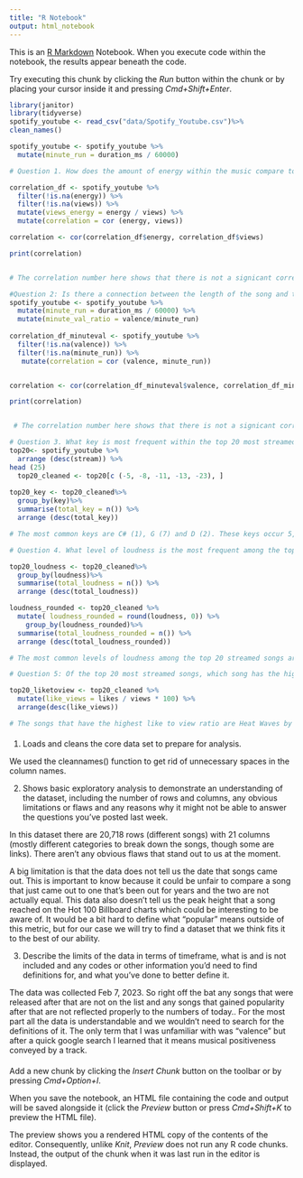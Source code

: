 ```yaml
---
title: "R Notebook"
output: html_notebook
---
```


This is an [R Markdown](http://rmarkdown.rstudio.com) Notebook. When you execute code within the notebook, the results appear beneath the code. 

Try executing this chunk by clicking the *Run* button within the chunk or by placing your cursor inside it and pressing *Cmd+Shift+Enter*. 

```r
library(janitor)
library(tidyverse)
spotify_youtube <- read_csv("data/Spotify_Youtube.csv")%>%
clean_names()

spotify_youtube <- spotify_youtube %>%
  mutate(minute_run = duration_ms / 60000) 
```


```r

# Question 1. How does the amount of energy within the music compare to the number of views the song has 

correlation_df <- spotify_youtube %>%
  filter(!is.na(energy)) %>%
  filter(!is.na(views)) %>% 
  mutate(views_energy = energy / views) %>%
  mutate(correlation = cor (energy, views))

correlation <- cor(correlation_df$energy, correlation_df$views)

print(correlation)


# The correlation number here shows that there is not a signicant correlation between the two categories.

```



```r
#Question 2: Is there a connection between the length of the song and the valence (mood) of the song?
spotify_youtube <- spotify_youtube %>%
  mutate(minute_run = duration_ms / 60000) %>%
  mutate(minute_val_ratio = valence/minute_run)
  
correlation_df_minuteval <- spotify_youtube %>%
  filter(!is.na(valence)) %>%
  filter(!is.na(minute_run)) %>%
   mutate(correlation = cor (valence, minute_run))


correlation <- cor(correlation_df_minuteval$valence, correlation_df_minuteval$minute_run)

print(correlation)


 # The correlation number here shows that there is not a signicant correlation between the two categories.

```


```r
# Question 3. What key is most frequent within the top 20 most streamed songs? 
top20<- spotify_youtube %>%
  arrange (desc(stream)) %>%
head (25)
  top20_cleaned <- top20[c (-5, -8, -11, -13, -23), ] 
  
top20_key <- top20_cleaned%>%
  group_by(key)%>%
  summarise(total_key = n()) %>%
  arrange (desc(total_key))

# The most common keys are C# (1), G (7) and D (2). These keys occur 5, 3 and 2 times respectively. Since the C# key occurs five times, our major finding is that the C# key is occuring about 25% of the time within the top 20 most streamed songs. 
```

```r
# Question 4. What level of loudness is the most frequent among the top 20 streamed songs? 

top20_loudness <- top20_cleaned%>%
  group_by(loudness)%>%
  summarise(total_loudness = n()) %>%
  arrange (desc(total_loudness))

loudness_rounded <- top20_cleaned %>%
  mutate( loudness_rounded = round(loudness, 0)) %>%
    group_by(loudness_rounded)%>%
  summarise(total_loudness_rounded = n()) %>%
  arrange (desc(total_loudness_rounded))

# The most common levels of loudness among the top 20 streamed songs are -6, -7 and -5, which occurred 8, 4 and 2 times within the data set respectively. Since 8 out of the 20 most streamed songs have a loudness of -6, this occurs about 40% of the time. We could not figure out how loud that actually is because when we researched decibels the meausuring unit was a completely different scale then our data set had it as. 
```



```r
# Question 5: Of the top 20 most streamed songs, which song has the highest like to view ratio?

top20_liketoview <- top20_cleaned %>%
  mutate(like_views = likes / views * 100) %>%
  arrange(desc(like_views))

# The songs that have the highest like to view ratio are Heat Waves by Glass Animals and Stay by The Kid Laroi (feat. Justin Bieber), these songs both have approximately a 1.49 % like to view ratio. This means that about 1.49% of all the people who viewed their respective music videos on Youtube gave it a like. 

```

####

1. Loads and cleans the core data set to prepare for analysis.

We used the cleannames() function to get rid of unnecessary spaces in the column names. 


 2. Shows basic exploratory analysis to demonstrate an understanding of the dataset, including the number of rows and columns, any obvious limitations or flaws and any reasons why it might not be able to answer the questions you've posted last week. 


In this dataset there are 20,718 rows (different songs) with 21 columns (mostly different categories to break down the songs, though some are links). There aren’t any obvious flaws that stand out to us at the moment. 

A big limitation is that the data does not tell us the date that songs came out. This is important to know because it could be unfair to compare a song that just came out to one that’s been out for years and the two are not actually equal. This data also doesn’t tell us the peak height that a song reached on the Hot 100 Billboard charts which could be interesting to be aware of. It would be a bit hard to define what “popular” means outside of this metric, but for our case we will try to find a dataset that we think fits it to the best of our ability. 

3. Describe the limits of the data in terms of timeframe, what is and is not included and any codes or other information you'd need to find definitions for, and what you've done to better define it.

The data was collected Feb 7, 2023. So right off the bat any songs that were released after that are not on the list and any songs that gained popularity after that are not reflected properly to the numbers of today.. For the most part all the data is understandable and we wouldn’t need to search for the definitions of it. The only term that I was unfamiliar with was “valence” but after a quick google search I learned that it means musical positiveness conveyed by a track.

####



Add a new chunk by clicking the *Insert Chunk* button on the toolbar or by pressing *Cmd+Option+I*.

When you save the notebook, an HTML file containing the code and output will be saved alongside it (click the *Preview* button or press *Cmd+Shift+K* to preview the HTML file). 

The preview shows you a rendered HTML copy of the contents of the editor. Consequently, unlike *Knit*, *Preview* does not run any R code chunks. Instead, the output of the chunk when it was last run in the editor is displayed.



